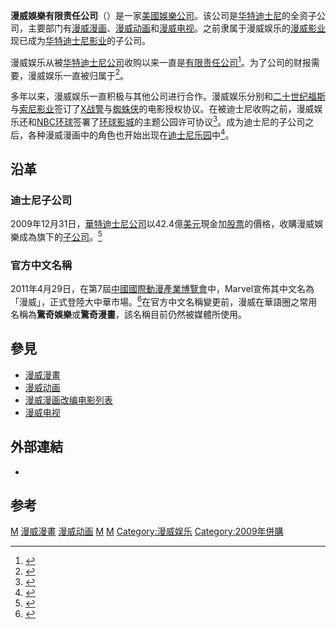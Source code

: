 {{Expand language|en}}
{{noteTA
|G1=美国漫画
}}
{{Infobox Company
 | company_name     = 漫威娛樂有限责任公司
 | company_name_en  = Marvel Entertainment LLC
 | company_logo     = [[File:MarvelLogo.svg|256px]]
 | company_type     = [[子公司|子公司]] 
 | predecessor      =
 | foundation       = 1998年6月<ref name=cwt>{{cite book|last=Raviv|first=Dan|title=Comic Wars|year=April 2002|publisher=Broadway Books|isbn=0-7679-0830-9|url=http://www.randomhouse.com/features/comicwars/timeline.html|access-date=2011-06-16|archive-date=2015-04-18|archive-url=https://web.archive.org/web/20150418060119/http://www.randomhouse.com/features/comicwars/timeline.html|dead-url=no}}</ref>
 | founder          =
 | location         = {{US}}[[纽约|纽约]]
 | locations        = {{US}}[[加利福尼亚州|加州]][[曼哈頓海灘_(加利福尼亞州)|曼哈頓海灘]]<br>{{US}}[[佛羅里達州|佛羅里達州]][[西棕櫚灘|西棕櫚灘]]<br>{{UK}}[[伦敦|伦敦]][[西敏市|西敏市]]
 | area_served      = {{US}}、{{UK}}
 | key_people       = 
 | industry         = [[娛樂|娛樂]]
 | products         = [[漫画|漫画]]<br>[[动画|动画]]<br>[[电影|电影]]<br>[[图书|图书]]<br>[[电视|电视]]<br>[[游戏|游戏]]<br>[[音乐|音乐]]
 | services         = [[特許_(法律)|特許]]
 | num_employees    = 
 | parent           = [[华特迪士尼公司|华特迪士尼公司]]
 | owner            =
 | divisions        = 
 | subsid           = 
 | slogan           =
 | homepage         = [http://www.marvel.com  marvel.com]
 | footnotes        =
 | intl             =
}}

'''漫威娛樂有限责任公司'''（{{lang-en|Marvel Entertainment LLC}}）是一家[[美國|美國]][[娛樂|娛樂]][[公司|公司]]。该公司是[[华特迪士尼公司|华特迪士尼]]的全资子公司，主要部门有[[漫威漫畫|漫威漫画]]、[[漫威动画|漫威动画]]和[[漫威电视|漫威电视]]。之前隶属于漫威娱乐的[[漫威影业|漫威影业]]现已成为[[华特迪士尼影业|华特迪士尼影业]]的子公司。

漫威娱乐从被[[华特迪士尼公司|华特迪士尼公司]]收购以来一直是[[有限責任公司|有限责任公司]]<ref>{{Cite news|url=http://articles.latimes.com/2009/sep/23/business/fi-ct-marvel23|title=Disney tells details of Marvel Entertainment acquisition in a regulatory filing|last=Fritz|first=Ben|date=2009-09-23|newspaper=Los Angeles Times|accessdate=2017-07-01|language=en-US|issn=0458-3035|archive-date=2011-11-05|archive-url=https://web.archive.org/web/20111105233041/http://articles.latimes.com/2009/sep/23/business/fi-ct-marvel23|dead-url=no}}</ref>。为了公司的财报需要，漫威娱乐一直被归属于{{Link-en|迪士尼消費品公司|Disney Consumer Products and Interactive Media}}<ref>{{Cite web|url=http://cdn.media.ir.thewaltdisneycompany.com/2010/annual/WDC-10kwrap-2010.pdf|title=Marvel businesses are reported primarily in our Studio Entertainment and Consumer Products segments|accessdate=December 27, 2013|author=|date=|publisher=|archive-date=2014-06-11|archive-url=https://web.archive.org/web/20140611060229/http://cdn.media.ir.thewaltdisneycompany.com/2010/annual/WDC-10kwrap-2010.pdf|dead-url=no}}</ref>。

多年以来，漫威娱乐一直积极与其他公司进行合作。漫威娱乐分别和[[二十世紀福斯電視公司|二十世纪福斯]]与[[索尼影視娛樂|索尼影业]]签订了[[X戰警電影系列|X战警]]与[[蜘蛛人|蜘蛛侠]]的电影授权协议。在被迪士尼收购之前，漫威娱乐还和[[NBC環球|NBC环球]]签署了[[環球主題樂園及度假村|环球影城]]的主题公园许可协议<ref>{{Cite news|url=http://articles.latimes.com/2013/mar/02/news/la-trb-marvel-disneyland-hong-kong-03201302|title=What's next for Marvel characters at Disney theme parks|last=MacDonald|first=Brady|date=2013-03-02|newspaper=Los Angeles Times|accessdate=2017-07-01|language=en-US|issn=0458-3035|archive-date=2017-08-07|archive-url=https://web.archive.org/web/20170807004202/http://articles.latimes.com/2013/mar/02/news/la-trb-marvel-disneyland-hong-kong-03201302|dead-url=no}}</ref>。成为迪士尼的子公司之后，各种漫威漫画中的角色也开始出现在[[迪士尼樂園|迪士尼乐园]]中<ref>{{Cite news|url=http://www.hollywoodreporter.com/news/hong-kong-disneyland-open-iron-644562|title=Hong Kong Disneyland to Open 'Iron Man' Experience in 2016|newspaper=The Hollywood Reporter|accessdate=2017-07-01|language=en|archive-date=2014-03-28|archive-url=https://web.archive.org/web/20140328135610/http://www.hollywoodreporter.com/news/hong-kong-disneyland-open-iron-644562|dead-url=no}}</ref>。

==沿革==
===迪士尼子公司===
2009年12月31日，[[華特迪士尼公司|華特迪士尼公司]]以42.4億[[美元|美元]]現金加[[股票|股票]]的價格，收購漫威娛樂成為旗下的[[子公司|子公司]]。<ref>{{Cite web |url=http://marvel.com/company/index.htm?sub=viewstory_current.php&id=1343 |title=DISNEY TO ACQUIRE MARVEL ENTERTAINMENT |accessdate=2010-05-02 |work= |publisher=Marvel.com |date=2009-08-31 |archive-date=2010-10-23 |archive-url=https://web.archive.org/web/20101023051309/http://marvel.com/company/index.htm?sub=viewstory_current.php&id=1343 |dead-url=no }}</ref>

===官方中文名稱===
2011年4月29日，在第7屆[[中國國際動漫產業博覽會|中國國際動漫產業博覽會]]中，Marvel宣佈其中文名為「漫威」，正式登陸大中華市場。<ref>{{Cite web |url=http://www.cicaf.com/comicchina/Newsdetail.aspx?nid=995&t=XC |title=漫威首次亮相第七届中国国际动漫产业博览会 |accessdate=2011-06-16 |work= |publisher=cicaf.com |date=2011-04-30 |deadurl=yes |archiveurl=https://web.archive.org/web/20110703045747/http://www.cicaf.com/comicchina/Newsdetail.aspx?nid=995&t=XC |archivedate=2011-07-03 }}</ref>在官方中文名稱變更前，漫威在華語圈之常用名稱為'''驚奇娛樂'''或'''驚奇漫畫'''，該名稱目前仍然被媒體所使用。

==參見==
*[[漫威漫畫|漫威漫畫]]
*[[漫威动画|漫威动画]]
*[[漫威漫画改编电影列表|漫威漫画改编电影列表]]
*[[漫威电视|漫威电视]]

==外部連結==
*{{官方網站|http://www.marvel.com}}

==参考==
{{reflist}}

{{漫威娱乐}}
{{漫威漫畫}}
{{迪士尼}}

{{Portal bar|美國|動漫|電影|戲劇|企業}}

{{DEFAULTSORT:Marvel Entertainment}}
[[Category:1998年成立的公司|M]]
[[Category:漫威漫畫|]]
[[Category:漫威动画|]]
[[Category:華特迪士尼公司子公司|M]]
[[Category:總部位於紐約市的公司|M]]
[[Category:漫威娱乐|Category:漫威娱乐]]
[[Category:2009年併購|Category:2009年併購]]